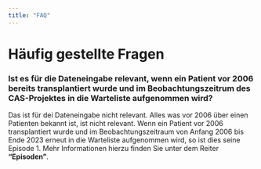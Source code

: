 ```yaml
---
title: "FAQ"
---
```


# Häufig gestellte Fragen

### Ist es für die Dateneingabe relevant, wenn ein Patient vor 2006 bereits transplantiert wurde und im Beobachtungszeitrum des CAS-Projektes in die Warteliste aufgenommen wird?

Das ist für dei Dateneingabe nicht relevant. Alles was vor 2006 über einen Patienten bekannt ist, ist nicht relevant. Wenn ein Patient vor 2006 transplantiert wurde und im Beobachtungszeitraum von Anfang 2006 bis Ende 2023 erneut in die Warteliste aufgenommen wird, so ist dies seine Episode 1. Mehr Informationen hierzu finden Sie unter dem Reiter **"Episoden"**.
